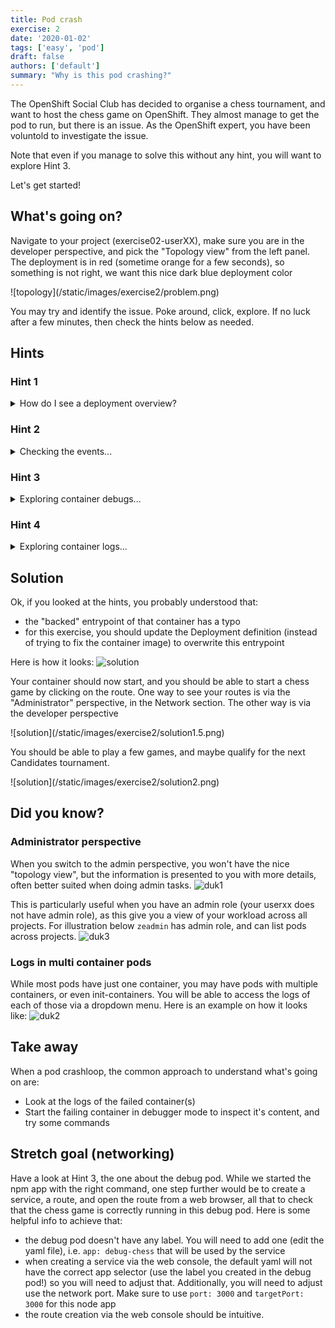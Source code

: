 ```yaml
---
title: Pod crash
exercise: 2
date: '2020-01-02'
tags: ['easy', 'pod']
draft: false
authors: ['default']
summary: "Why is this pod crashing?"
---
```

The OpenShift Social Club has decided to organise a chess tournament, and want to host the chess game on OpenShift.
They almost manage to get the pod to run, but there is an issue. As the OpenShift expert, you have been voluntold to investigate the issue.

Note that even if you manage to solve this without any hint, you will want to explore Hint 3.

Let's get started!

<TOCInline toc={props.toc} asDisclosure />


## What's going on?
Navigate to your project (exercise02-userXX), make sure you are in the developer perspective, and pick the "Topology view" from the left panel.
The deployment is in red (sometime orange for a few seconds), so something is not right, we want this nice dark blue deployment color


<Zoom>
![topology](/static/images/exercise2/problem.png)
</Zoom>

You may try and identify the issue. Poke around, click, explore.
If no luck after a few minutes, then check the hints below as needed.

## Hints
### Hint 1
<details>
  <summary>How do I see a deployment overview?</summary>

You can get a quick overview of the deployment situation by clicking on the deployment icon.
You can probably see some early indications of the problem.
<Zoom>
![hint1](/static/images/exercise2/hint1.png)
</Zoom>

In the following hints, we are going to explore the three options (events, logs and debugs).

</details>

### Hint 2
<details>
  <summary>Checking the events...</summary>

From Hint1, if you click on `View events`, you should see:
<Zoom>
![hint2](/static/images/exercise2/hint2.png)
</Zoom>
You probably noticed there is not much additional information, just a confirmation of the crashloop.
</details>

### Hint 3
<details>
  <summary>Exploring container debugs...</summary>

From Hint1, if you click on `Debug container chess`:
OpenShift starts a new chess container, but overwrite the entrypoint command to give you a shell instead:

<Zoom>
![hint3](/static/images/exercise2/hint3.png)
</Zoom>
This looks like a node app, if you are a bit familiar, you probably know you can usually
start the app with `npm run`. You can try and run the npm command, this should give you some logs that indicate everything is running,
as expected. So why the application doesn't start in the normal (non-debug) chess pod?

Make sure to close the debug pod, we don't really want them to keep running in the background once
the investigation is done.

</details>

### Hint 4
<details>
  <summary>Exploring container logs...</summary>

From Hint1, if you click on `View Logs`:
You have direct access to the container log. What do you see?
<Zoom>
![hint4](/static/images/exercise2/hint4.png)
</Zoom>

The entrypoint used by a container is typically "backed" inside the container image. The next step
would be to fix the container image itself. However, we won't do that for this exercise.
Instead, we are going to overwrite this entrypoint in the deployment definition, a bit like what's done automatically
at the pod definition level, when running the container in debugger mode (see Hint 3).

You will want to modify the Yaml file of the Deployment (not the Pod) to overwrite this entrypoint.
Here is some useful documentation, first to make sure you understand the subtle difference between
command (CMD) and entrypoint (ENTRYPOINT) in a containerfile, and how they work together:
- https://docs.docker.com/reference/dockerfile/#cmd
- https://docs.docker.com/reference/dockerfile/#entrypoint

But more importantly, to update the Deployment definition, you can lean on the build-in schema viewer:

<Zoom>
![hint4](/static/images/exercise2/hint4-second.png)
</Zoom>

<Zoom>
![hint4](/static/images/exercise2/hint4-third.png)
</Zoom>

You can also get inspired by this page, ignoring the fact that the example is on a DeploymentConfig (very similar to Deployment,
yet deprecated). https://docs.openshift.com/container-platform/4.15/applications/deployments/managing-deployment-processes.html#deployments-exe-cmd-in-container_deployment-operations


</details>

## Solution

Ok, if you looked at the hints, you probably understood that:
- the "backed" entrypoint of that container has a typo
- for this exercise, you should update the Deployment definition (instead of trying to fix the container image) to overwrite this entrypoint 

Here is how it looks:
<Zoom>
![solution](/static/images/exercise2/solution1.png)
</Zoom>

Your container should now start, and you should be able to start a chess game by clicking on the route.
One way to see your routes is via the "Administrator" perspective, in the Network section.
The other way is via the developer perspective

<Zoom>
![solution](/static/images/exercise2/solution1.5.png)
</Zoom>

You should be able to play a few games, and maybe qualify for the next Candidates tournament.

<Zoom>
![solution](/static/images/exercise2/solution2.png)
</Zoom>


## Did you know?

### Administrator perspective
When you switch to the admin perspective, you won't have the nice "topology view", but the information
is presented to you with more details, often better suited when doing admin tasks.
<Zoom>
![duk1](/static/images/exercise2/duk1.png)
</Zoom>

This is particularly useful when you have an admin role (your userxx does not have admin role), as this give you
a view of your workload across all projects. For illustration below `zeadmin` has admin role, and can list
pods across projects.
<Zoom>
![duk3](/static/images/exercise2/duk3.png)
</Zoom>


### Logs in multi container pods
While most pods have just one container, you may have pods with multiple containers, or even init-containers.
You will be able to access the logs of each of those via a dropdown menu. Here is an example on how it looks like:
<Zoom>
![duk2](/static/images/exercise2/duk2.png)
</Zoom>


## Take away
When a pod crashloop, the common approach to understand what's going on are:
- Look at the logs of the failed container(s)
- Start the failing container in debugger mode to inspect it's content, and try some commands

## Stretch goal (networking)
Have a look at Hint 3, the one about the debug pod. While we started the npm app with the right
command, one step further would be to create a service, a route, and open the route from a web
browser, all that to check that the chess game is correctly running in this debug pod. Here is some helpful info to achieve that:
- the debug pod doesn't have any label. You will need to add one (edit the yaml file), i.e. `app: debug-chess` that will be used by the service
- when creating a service via the web console, the default yaml will not have the correct app selector (use the label you created in the debug pod!) so you will need to adjust that. 
Additionally, you will need to adjust use the network port. Make sure to use 
`port: 3000` and `targetPort: 3000` for this node app
- the route creation via the web console should be intuitive.



